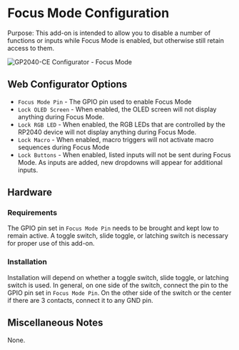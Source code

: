 # Focus Mode Configuration

Purpose: This add-on is intended to allow you to disable a number of functions or inputs while Focus Mode is enabled, but otherwise still retain access to them.

![GP2040-CE Configurator - Focus Mode](../assets/images/gpc-add-ons-focus-mode.png)

## Web Configurator Options

- `Focus Mode Pin` - The GPIO pin used to enable Focus Mode
- `Lock OLED Screen` - When enabled, the OLED screen will not display anything during Focus Mode.
- `Lock RGB LED` - When enabled, the RGB LEDs that are controlled by the RP2040 device will not display anything during Focus Mode.
- `Lock Macro` - When enabled, macro triggers will not activate macro sequences during Focus Mode
- `Lock Buttons` - When enabled, listed inputs will not be sent during Focus Mode. As inputs are added, new dropdowns will appear for additional inputs.

## Hardware

### Requirements

The GPIO pin set in `Focus Mode Pin` needs to be brought and kept low to remain active. A toggle switch, slide toggle, or latching switch is necessary for proper use of this add-on.

### Installation

Installation will depend on whether a toggle switch, slide toggle, or latching switch is used. In general, on one side of the switch, connect the pin to the GPIO pin set in `Focus Mode Pin`. On the other side of the switch or the center if there are 3 contacts, connect it to any GND pin.

## Miscellaneous Notes

None.
